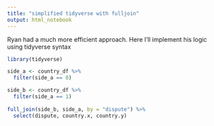 ```yaml
---
title: "simplified tidyverse with fulljoin"
output: html_notebook
---
```


Ryan had a much more efficient approach.  Here I'll implement his logic using tidyverse syntax

```r
library(tidyverse)
```


```r
side_a <- country_df %>% 
  filter(side_a == 0)

side_b <- country_df %>% 
  filter(side_a == 1)
  
full_join(side_b, side_a, by = "dispute") %>% 
  select(dispute, country.x, country.y)
```


